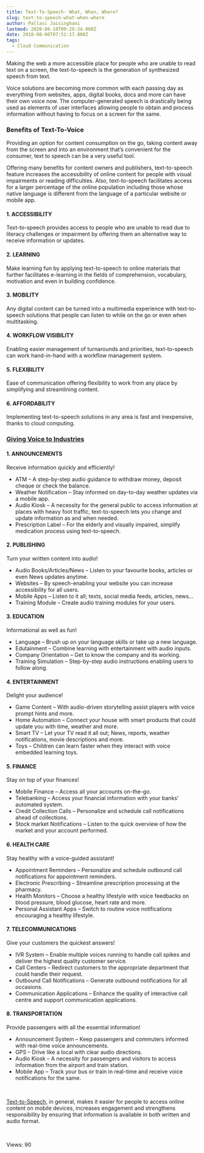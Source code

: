 ```yaml
---
title: Text-To-Speech- What, When, Where?
slug: text-to-speech-what-when-where
author: Pallavi Jaisinghani
lastmod: 2020-08-18T09:29:24.000Z
date: 2018-08-06T07:51:17.000Z
tags:
  - Cloud Communication
---
```


Making the web a more accessible place for people who are unable to read text on a screen, the text-to-speech is the generation of synthesized speech from text.


Voice solutions are becoming more common with each passing day as everything from websites, apps, digital books, docs and more can have their own voice now. The computer-generated speech is drastically being used as elements of user interfaces allowing people to obtain and process information without having to focus on a screen for the same.


### **Benefits of Text-To-Voice**


Providing an option for content consumption on the go, taking content away from the screen and into an environment that’s convenient for the consumer, text to speech can be a very useful tool.


Offering many benefits for content owners and publishers, text-to-speech feature increases the accessibility of online content for people with visual impairments or reading difficulties. Also, text-to-speech facilitates access for a larger percentage of the online population including those whose native language is different from the language of a particular website or mobile app.


#### **1. ACCESSIBILITY**


Text-to-speech provides access to people who are unable to read due to literacy challenges or impairment by offering them an alternative way to receive information or updates.


#### **2. LEARNING**


Make learning fun by applying text-to-speech to online materials that further facilitates e-learning in the fields of comprehension, vocabulary, motivation and even in building confidence.


#### **3. MOBILITY**


Any digital content can be turned into a multimedia experience with text-to-speech solutions that people can listen to while on the go or even when multitasking.


#### **4. WORKFLOW VISIBILITY**


Enabling easier management of turnarounds and priorities, text-to-speech can work hand-in-hand with a workflow management system.


#### **5. FLEXIBILITY**


Ease of communication offering flexibility to work from any place by simplifying and streamlining content.


#### **6. AFFORDABILITY**


Implementing text-to-speech solutions in any area is fast and inexpensive, thanks to cloud computing.


### [**Giving Voice to Industries**](https://msg91.com/programmable-voice-call-api/)


#### **1. ANNOUNCEMENTS**


Receive information quickly and efficiently!


* ATM – A step-by-step audio guidance to withdraw money, deposit cheque or check the balance.
* Weather Notification – Stay informed on day-to-day weather updates via a mobile app.
* Audio Kiosk – A necessity for the general public to access information at places with heavy foot traffic, text-to-speech lets you change and update information as and when needed.
* Prescription Label – For the elderly and visually impaired, simplify medication process using text-to-speech.


#### **2. PUBLISHING**


Turn your written content into audio!


* Audio Books/Articles/News – Listen to your favourite books, articles or even News updates anytime.
* Websites – By speech-enabling your website you can increase accessibility for all users.
* Mobile Apps – Listen to it all; texts, social media feeds, articles, news…
* Training Module – Create audio training modules for your users.


#### **3. EDUCATION**


Informational as well as fun!


* Language – Brush up on your language skills or take up a new language.
* Edutainment – Combine learning with entertainment with audio inputs.
* Company Orientation – Get to know the company and its working.
* Training Simulation – Step-by-step audio instructions enabling users to follow along.


#### **4. ENTERTAINMENT**


Delight your audience!


* Game Content – With audio-driven storytelling assist players with voice prompt hints and more.
* Home Automation – Connect your house with smart products that could update you with time, weather and more.
* Smart TV – Let your TV read it all out; News, reports, weather notifications, movie descriptions and more.
* Toys – Children can learn faster when they interact with voice embedded learning toys.


#### **5. FINANCE**


Stay on top of your finances!


* Mobile Finance – Access all your accounts on-the-go.
* Telebanking – Access your financial information with your banks’ automated system.
* Credit Collection Calls – Personalize and schedule call notifications ahead of collections.
* Stock market Notifications – Listen to the quick overview of how the market and your account performed.


#### **6. HEALTH CARE**


Stay healthy with a voice-guided assistant!


* Appointment Reminders – Personalize and schedule outbound call notifications for appointment reminders.
* Electronic Prescribing – Streamline prescription processing at the pharmacy.
* Health Monitors – Choose a healthy lifestyle with voice feedbacks on blood pressure, blood glucose, heart rate and more.
* Personal Assistant Apps – Switch to routine voice notifications encouraging a healthy lifestyle.


#### **7. TELECOMMUNICATIONS**


Give your customers the quickest answers!


* IVR System – Enable multiple voices running to handle call spikes and deliver the highest quality customer service.
* Call Centers – Redirect customers to the appropriate department that could handle their request.
* Outbound Call Notifications – Generate outbound notifications for all occasions.
* Communication Applications – Enhance the quality of interactive call centre and support communication applications.


#### **8. TRANSPORTATION**


Provide passengers with all the essential information!


* Announcement System – Keep passengers and commuters informed with real-time voice announcements.
* GPS – Drive like a local with clear audio directions.
* Audio Kiosk – A necessity for passengers and visitors to access information from the airport and train station.
* Mobile App – Track your bus or train in real-time and receive voice notifications for the same.


 


[Text-to-Speech](https://msg91.com/programmable-voice-call-api/), in general, makes it easier for people to access online content on mobile devices, increases engagement and strengthens responsibility by ensuring that information is available in both written and audio format.


 


 Views: 90


